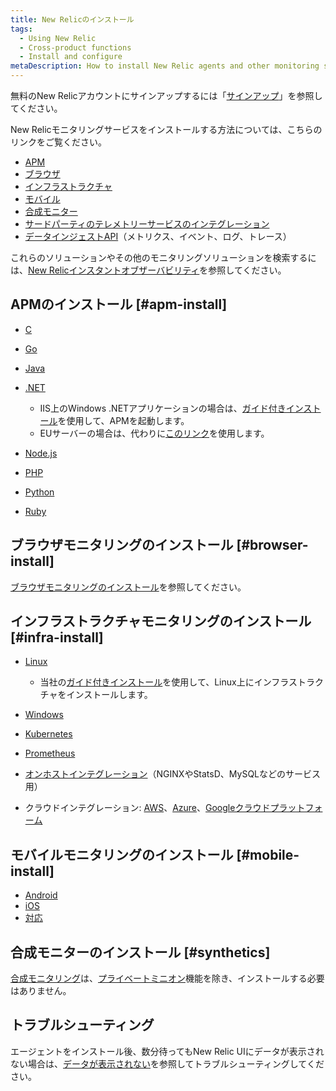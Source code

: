 ```yaml
---
title: New Relicのインストール
tags:
  - Using New Relic
  - Cross-product functions
  - Install and configure
metaDescription: How to install New Relic agents and other monitoring solutions.
---
```


無料のNew Relicアカウントにサインアップするには「[サインアップ](/docs/accounts/accounts-billing/account-setup/create-your-new-relic-account)」を参照してください。

New Relicモニタリングサービスをインストールする方法については、こちらのリンクをご覧ください。

* [APM](#apm-install)
* [ブラウザ](#browser-install)
* [インフラストラクチャ](#infra-install)
* [モバイル](#mobile-install)
* [合成モニター](#synthetics)
* [サードパーティのテレメトリーサービスのインテグレーション](/docs/data-ingest-apis/get-data-new-relic/new-relic-sdks/telemetry-sdks-send-custom-telemetry-data-new-relic#external-data)
* [データインジェストAPI](/docs/data-ingest-apis/get-data-new-relic/getting-started/introduction-new-relic-data-ingest-apis-sdks)（メトリクス、イベント、ログ、トレース）

これらのソリューションやその他のモニタリングソリューションを検索するには、[New Relicインスタントオブザーバビリティ](https://newrelic.com/instant-observability/)を参照してください。

## APMのインストール [#apm-install]

* [C](/docs/agents/c-sdk/install-configure/install-c-sdk-compile-link-your-code)

* [Go](/docs/agents/go-agent/get-started/get-new-relic-go)

* [Java](/docs/agents/java-agent/installation/install-java-agent)

* [.NET](/docs/agents/net-agent/installation/install-enable-new-relic-net-agent)

  * IIS上のWindows .NETアプリケーションの場合は、[ガイド付きインストール](https://one.newrelic.com/launcher/nr1-core.home?pane=eyJuZXJkbGV0SWQiOiJucjEtY29yZS5ob21lLXNjcmVlbiJ9&cards%5B0%5D=eyJuZXJkbGV0SWQiOiJucjEtaW5zdGFsbC1uZXdyZWxpYy5ucjEtaW5zdGFsbC1uZXdyZWxpYyIsInBhdGgiOiJhcG0iLCJsYW5ndWFnZSI6ICJkb3RuZXQiLCAicmVjaXBlTmFtZSI6ICJkb3RuZXQtYWdlbnQtaW5zdGFsbGVyIiwgImluaXRpYWxBY3Rpb25JbmRleCI6MiwiYWNjb3VudElkIjpudWxsfQ==)を使用して、APMを起動します。
  * EUサーバーの場合は、代わりに[このリンク](https://one.eu.newrelic.com/launcher/nr1-core.home?pane=eyJuZXJkbGV0SWQiOiJucjEtY29yZS5ob21lLXNjcmVlbiJ9&cards%5B0%5D=eyJuZXJkbGV0SWQiOiJucjEtaW5zdGFsbC1uZXdyZWxpYy5ucjEtaW5zdGFsbC1uZXdyZWxpYyIsInBhdGgiOiJhcG0iLCJsYW5ndWFnZSI6ICJkb3RuZXQiLCAicmVjaXBlTmFtZSI6ICJkb3RuZXQtYWdlbnQtaW5zdGFsbGVyIiwgImluaXRpYWxBY3Rpb25JbmRleCI6MiwiYWNjb3VudElkIjpudWxsfQ==)を使用します。

* [Node.js](/docs/agents/nodejs-agent/installation-configuration/install-maintain-nodejs)

* [PHP](/docs/agents/php-agent/installation/php-agent-installation-overview)

* [Python](/docs/apm/agents/python-agent/installation)

* [Ruby](/docs/agents/ruby-agent/installation-configuration/ruby-agent-installation)

## ブラウザモニタリングのインストール [#browser-install]

[ブラウザモニタリングのインストール](/docs/browser/new-relic-browser/installation/install-new-relic-browser-agent)を参照してください。

## インフラストラクチャモニタリングのインストール [#infra-install]

* [Linux](/docs/infrastructure/new-relic-infrastructure/installation/install-infrastructure-linux)

  * 当社の[ガイド付きインストール](https://one.newrelic.com/launcher/nr1-core.explorer?pane=eyJuZXJkbGV0SWQiOiJucjEtY29yZS5saXN0aW5nIn0=&cards%5B0%5D=eyJuZXJkbGV0SWQiOiJucjEtaW5zdGFsbC1uZXdyZWxpYy5ucjEtaW5zdGFsbC1uZXdyZWxpYyIsImFjdGl2ZUNvbXBvbmVudCI6IlZUU09FbnZpcm9ubWVudCIsInBhdGgiOiJndWlkZWQifQ==)を使用して、Linux上にインフラストラクチャをインストールします。

* [Windows](/docs/infrastructure/new-relic-infrastructure/installation/install-infrastructure-windows-server)

* [Kubernetes](/docs/integrations/kubernetes-integration/installation/kubernetes-installation-configuration)

* [Prometheus](/docs/integrations/prometheus-integrations)

* [オンホストインテグレーション](/docs/infrastructure/integrations/install-integrations-package)（NGINXやStatsD、MySQLなどのサービス用）

* クラウドインテグレーション: [AWS](/docs/infrastructure/amazon-integrations/getting-started/connect-aws-services-infrastructure)、[Azure](/docs/infrastructure/microsoft-azure-integrations/getting-started/activate-azure-integrations)、[Googleクラウドプラットフォーム](/docs/integrations/google-cloud-platform-integrations/getting-started/connect-google-cloud-platform-services-infrastructure)

## モバイルモニタリングのインストール [#mobile-install]

* [Android](/docs/mobile-monitoring/mobile-monitoring-installation/getting-started/android-installation-configuration)
* [iOS](/docs/mobile-monitoring/mobile-monitoring-installation/getting-started/ios-installation-configuration)
* [対応](/docs/mobile-monitoring/new-relic-mobile-react-native/install-configure/install-mobile-react-native-agent)

## 合成モニターのインストール [#synthetics]

[合成モニタリング](/docs/synthetics)は、[プライベートミニオン](/docs/synthetics/new-relic-synthetics/private-locations/install-configure-private-minions)機能を除き、インストールする必要はありません。

## トラブルシューティング

エージェントをインストール後、数分待ってもNew Relic UIにデータが表示されない場合は、[データが表示されない](/docs/agents/manage-apm-agents/troubleshooting/not-seeing-data)を参照してトラブルシューティングしてください。